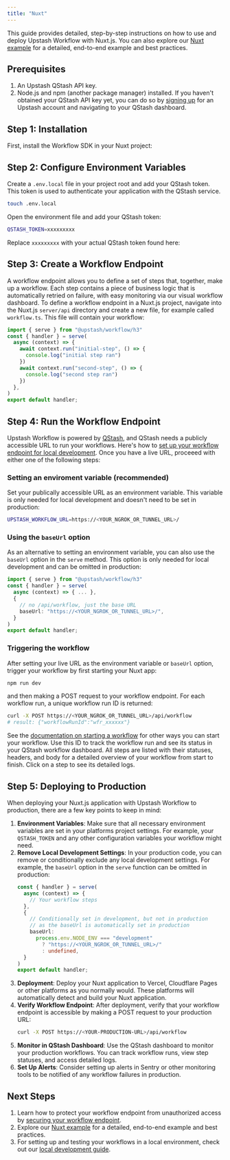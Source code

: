 ```yaml
---
title: "Nuxt"
---
```

This guide provides detailed, step-by-step instructions on how to use and deploy Upstash Workflow with Nuxt.js. You can also explore our [Nuxt example](https://github.com/upstash/workflow-js/tree/main/examples/nuxt) for a detailed, end-to-end example and best practices.
## Prerequisites
1. An Upstash QStash API key.
2. Node.js and npm (another package manager) installed.
If you haven't obtained your QStash API key yet, you can do so by [signing up](https://console.upstash.com/login) for an Upstash account and navigating to your QStash dashboard.
## Step 1: Installation
First, install the Workflow SDK in your Nuxt project:
## Step 2: Configure Environment Variables
Create a `.env.local` file in your project root and add your QStash token. This token is used to authenticate your application with the QStash service.
```bash Terminal
touch .env.local
```
Open the environment file and add your QStash token:
```bash .env.local
QSTASH_TOKEN=xxxxxxxxx
```
Replace `xxxxxxxxx` with your actual QStash token found here:
## Step 3: Create a Workflow Endpoint
A workflow endpoint allows you to define a set of steps that, together, make up a workflow. Each step contains a piece of business logic that is automatically retried on failure, with easy monitoring via our visual workflow dashboard.
To define a workflow endpoint in a Nuxt.js project, navigate into the Nuxt.js `server/api` directory and create a new file, for example called `workflow.ts`. This file will contain your workflow:
```typescript server/api/workflow.ts
import { serve } from "@upstash/workflow/h3"
const { handler } = serve(
  async (context) => {
    await context.run("initial-step", () => {
      console.log("initial step ran")
    })
    await context.run("second-step", () => {
      console.log("second step ran")
    })
  },
)
export default handler;
```
## Step 4: Run the Workflow Endpoint
Upstash Workflow is powered by [QStash](/qstash/overall/getstarted), and QStash needs a publicly accessible URL to run your workflows. Here's how to [set up your workflow endpoint for local development](/workflow/howto/local-development).
Once you have a live URL, proceeed with either one of the following steps:
### Setting an enviroment variable (recommended)
Set your publically accessible URL as an environment variable. This variable is only needed for local development and doesn't need to be set in production:
```bash .env.local
UPSTASH_WORKFLOW_URL=https://<YOUR_NGROK_OR_TUNNEL_URL>/
```
### Using the `baseUrl` option
As an alternative to setting an environment variable, you can also use the `baseUrl` option in the `serve` method. This option is only needed for local development and can be omitted in production:
```typescript server/api/workflow.ts
import { serve } from "@upstash/workflow/h3"
const { handler } = serve(
  async (context) => { ... },
  {
    // no /api/workflow, just the base URL
    baseUrl: "https://<YOUR_NGROK_OR_TUNNEL_URL>/",
  }
)
export default handler;
```
### Triggering the workflow
After setting your live URL as the environment variable or `baseUrl` option, trigger your workflow by first starting your Nuxt app:
```bash Terminal
npm run dev
```
and then making a POST request to your workflow endpoint. For each workflow run, a unique workflow run ID is returned:
```bash Terminal
curl -X POST https://<YOUR_NGROK_OR_TUNNEL_URL>/api/workflow
# result: {"workflowRunId":"wfr_xxxxxx"}
```
See the [documentation on starting a workflow](/workflow/howto/start) for other ways you can start your workflow.
Use this ID to track the workflow run and see its status in your QStash workflow dashboard. All steps are listed with their statuses, headers, and body for a detailed overview of your workflow from start to finish. Click on a step to see its detailed logs.
## Step 5: Deploying to Production
When deploying your Nuxt.js application with Upstash Workflow to production, there are a few key points to keep in mind:
1. **Environment Variables**: Make sure that all necessary environment variables are set in your platforms project settings. For example, your `QSTASH_TOKEN` and any other configuration variables your workflow might need.
2. **Remove Local Development Settings**: In your production code, you can remove or conditionally exclude any local development settings. For example, the `baseUrl` option in the `serve` function can be omitted in production:
   ```typescript server/api/workflow.ts
   const { handler } = serve(
     async (context) => {
       // Your workflow steps
     },
     {
       // Conditionally set in development, but not in production
       // as the baseUrl is automatically set in production
       baseUrl:
         process.env.NODE_ENV === "development"
           ? "https://<YOUR_NGROK_OR_TUNNEL_URL>/"
           : undefined,
     }
   )
   export default handler;
   ```
3. **Deployment**: Deploy your Nuxt application to Vercel, Cloudflare Pages or other platforms as you normally would. These platforms will automatically detect and build your Nuxt application.
4. **Verify Workflow Endpoint**: After deployment, verify that your workflow endpoint is accessible by making a POST request to your production URL:
   ```bash Terminal
   curl -X POST https://<YOUR-PRODUCTION-URL>/api/workflow
   ```
5. **Monitor in QStash Dashboard**: Use the QStash dashboard to monitor your production workflows. You can track workflow runs, view step statuses, and access detailed logs.
6. **Set Up Alerts**: Consider setting up alerts in Sentry or other monitoring tools to be notified of any workflow failures in production.
## Next Steps
1. Learn how to protect your workflow endpoint from unauthorized access by [securing your workflow endpoint](/workflow/howto/security).
2. Explore our [Nuxt example](https://github.com/upstash/workflow-js/tree/main/examples/nuxt) for a detailed, end-to-end example and best practices.
3. For setting up and testing your workflows in a local environment, check out our [local development guide](/workflow/howto/local-development).